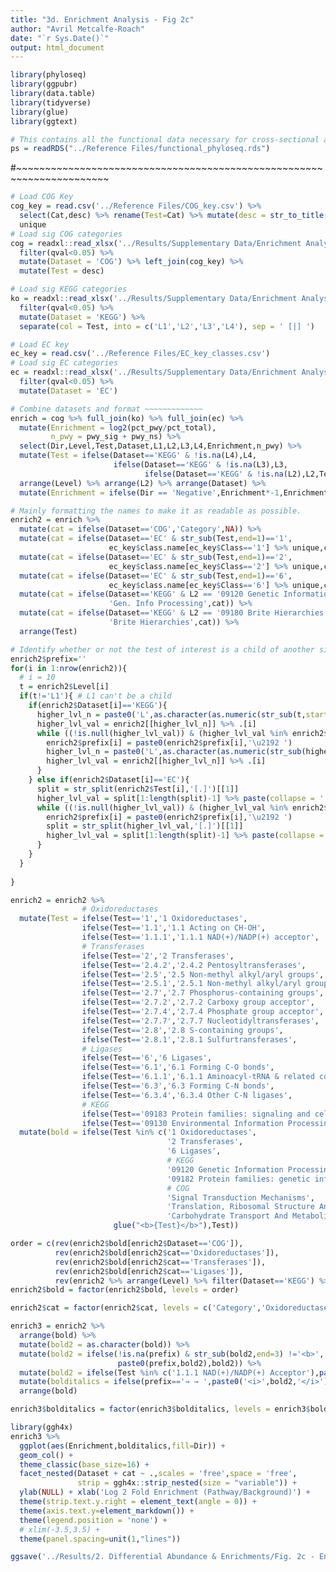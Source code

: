 ```yaml
---
title: "3d. Enrichment Analysis - Fig 2c"
author: "Avril Metcalfe-Roach"
date: "`r Sys.Date()`"
output: html_document
---
```


```r
library(phyloseq)
library(ggpubr)
library(data.table)
library(tidyverse)
library(glue)
library(ggtext)

# This contains all the functional data necessary for cross-sectional analysis.
ps = readRDS("../Reference Files/functional_phyloseq.rds")
```

#~~~~~~~~~~~~~~~~~~~~~~~~~~~~~~~~~~~~~~~~~~~~~~~~~~~~~~~~~~~~~~~~~~~~~~

```r
# Load COG Key
cog_key = read.csv('../Reference Files/COG_key.csv') %>% 
  select(Cat,desc) %>% rename(Test=Cat) %>% mutate(desc = str_to_title(desc)) %>% 
  unique
# Load sig COG categories
cog = readxl::read_xlsx('../Results/Supplementary Data/Enrichment Analysis/COG.xlsx') %>% 
  filter(qval<0.05) %>% 
  mutate(Dataset = 'COG') %>% left_join(cog_key) %>% 
  mutate(Test = desc)

# Load sig KEGG categories
ko = readxl::read_xlsx('../Results/Supplementary Data/Enrichment Analysis/KO.xlsx',sheet='KEGG') %>% 
  filter(qval<0.05) %>% 
  mutate(Dataset = 'KEGG') %>% 
  separate(col = Test, into = c('L1','L2','L3','L4'), sep = ' [|] ')

# Load EC key
ec_key = read.csv('../Reference Files/EC_key_classes.csv')
# Load sig EC categories
ec = readxl::read_xlsx('../Results/Supplementary Data/Enrichment Analysis/EC.xlsx') %>% 
  filter(qval<0.05) %>% 
  mutate(Dataset = 'EC')

# Combine datasets and format ~~~~~~~~~~~~~
enrich = cog %>% full_join(ko) %>% full_join(ec) %>% 
  mutate(Enrichment = log2(pct_pwy/pct_total),
         n_pwy = pwy_sig + pwy_ns) %>% 
  select(Dir,Level,Test,Dataset,L1,L2,L3,L4,Enrichment,n_pwy) %>% 
  mutate(Test = ifelse(Dataset=='KEGG' & !is.na(L4),L4,
                       ifelse(Dataset=='KEGG' & !is.na(L3),L3,
                              ifelse(Dataset=='KEGG' & !is.na(L2),L2,Test)))) %>% 
  arrange(Level) %>% arrange(L2) %>% arrange(Dataset) %>% 
  mutate(Enrichment = ifelse(Dir == 'Negative',Enrichment*-1,Enrichment))
```

```r
# Mainly formatting the names to make it as readable as possible.
enrich2 = enrich %>% 
  mutate(cat = ifelse(Dataset=='COG','Category',NA)) %>% 
  mutate(cat = ifelse(Dataset=='EC' & str_sub(Test,end=1)=='1',
                      ec_key$class.name[ec_key$Class=='1'] %>% unique,cat)) %>% 
  mutate(cat = ifelse(Dataset=='EC' & str_sub(Test,end=1)=='2',
                      ec_key$class.name[ec_key$Class=='2'] %>% unique,cat)) %>% 
  mutate(cat = ifelse(Dataset=='EC' & str_sub(Test,end=1)=='6',
                      ec_key$class.name[ec_key$Class=='6'] %>% unique,cat)) %>% 
  mutate(cat = ifelse(Dataset=='KEGG' & L2 == '09120 Genetic Information Processing',
                      'Gen. Info Processing',cat)) %>% 
  mutate(cat = ifelse(Dataset=='KEGG' & L2 == '09180 Brite Hierarchies',
                      'Brite Hierarchies',cat)) %>% 
  arrange(Test)

# Identify whether or not the test of interest is a child of another sig test
enrich2$prefix=''
for(i in 1:nrow(enrich2)){
  # i = 10
  t = enrich2$Level[i]
  if(t!='L1'){ # L1 can't be a child
    if(enrich2$Dataset[i]=='KEGG'){
      higher_lvl_n = paste0('L',as.character(as.numeric(str_sub(t,start=2))-1))
      higher_lvl_val = enrich2[[higher_lvl_n]] %>% .[i]
      while ((!is.null(higher_lvl_val)) & (higher_lvl_val %in% enrich2$Test)){
        enrich2$prefix[i] = paste0(enrich2$prefix[i],'\u2192 ')
        higher_lvl_n = paste0('L',as.character(as.numeric(str_sub(higher_lvl_n,start=2))-1))
        higher_lvl_val = enrich2[[higher_lvl_n]] %>% .[i]
      }
    } else if(enrich2$Dataset[i]=='EC'){
      split = str_split(enrich2$Test[i],'[.]')[[1]]
      higher_lvl_val = split[1:length(split)-1] %>% paste(collapse = '.')
      while ((!is.null(higher_lvl_val)) & (higher_lvl_val %in% enrich2$Test)){
        enrich2$prefix[i] = paste0(enrich2$prefix[i],'\u2192 ')
        split = str_split(higher_lvl_val,'[.]')[[1]]
        higher_lvl_val = split[1:length(split)-1] %>% paste(collapse = '.')
      }
    }
  }
  
}

enrich2 = enrich2 %>% 
                # Oxidoreductases
  mutate(Test = ifelse(Test=='1','1 Oxidoreductases',
                ifelse(Test=='1.1','1.1 Acting on CH-OH',
                ifelse(Test=='1.1.1','1.1.1 NAD(+)/NADP(+) acceptor',
                # Transferases
                ifelse(Test=='2','2 Transferases',
                ifelse(Test=='2.4.2','2.4.2 Pentosyltransferases',
                ifelse(Test=='2.5','2.5 Non-methyl alkyl/aryl groups',
                ifelse(Test=='2.5.1','2.5.1 Non-methyl alkyl/aryl groups',
                ifelse(Test=='2.7','2.7 Phosphorus-containing groups',
                ifelse(Test=='2.7.2','2.7.2 Carboxy group acceptor',
                ifelse(Test=='2.7.4','2.7.4 Phosphate group acceptor',
                ifelse(Test=='2.7.7','2.7.7 Nucleotidyltransferases',
                ifelse(Test=='2.8','2.8 S-containing groups',
                ifelse(Test=='2.8.1','2.8.1 Sulfurtransferases',
                # Ligases
                ifelse(Test=='6','6 Ligases',
                ifelse(Test=='6.1','6.1 Forming C-O bonds',
                ifelse(Test=='6.1.1','6.1.1 Aminoacyl-tRNA & related compounds',
                ifelse(Test=='6.3','6.3 Forming C-N bonds',
                ifelse(Test=='6.3.4','6.3.4 Other C-N ligases',
                # KEGG
                ifelse(Test=='09183 Protein families: signaling and cellular processes','09183 Signaling/Cellular Processes',
                ifelse(Test=='09130 Environmental Information Processing','09130 Env. Info Processing',Test))))))))))))))))))))) %>% 
  mutate(bold = ifelse(Test %in% c('1 Oxidoreductases',
                                   '2 Transferases',
                                   '6 Ligases',
                                   # KEGG
                                   '09120 Genetic Information Processing',
                                   '09182 Protein families: genetic information processing',
                                   # COG
                                   'Signal Transduction Mechanisms',
                                   'Translation, Ribosomal Structure And Biogenesis',
                                   'Carbohydrate Transport And Metabolism'),
                       glue("<b>{Test}</b>"),Test))

order = c(rev(enrich2$bold[enrich2$Dataset=='COG']),
          rev(enrich2$bold[enrich2$cat=='Oxidoreductases']),
          rev(enrich2$bold[enrich2$cat=='Transferases']),
          rev(enrich2$bold[enrich2$cat=='Ligases']),
          rev(enrich2 %>% arrange(Level) %>% filter(Dataset=='KEGG') %>% pull(bold)))
enrich2$bold = factor(enrich2$bold, levels = order)

enrich2$cat = factor(enrich2$cat, levels = c('Category','Oxidoreductases','Transferases','Ligases',sort(enrich2$cat[enrich2$Dataset=='KEGG'] %>% unique)))

enrich3 = enrich2 %>% 
  arrange(bold) %>%
  mutate(bold2 = as.character(bold)) %>% 
  mutate(bold2 = ifelse(!is.na(prefix) & str_sub(bold2,end=3) !='<b>',
                        paste0(prefix,bold2),bold2)) %>% 
  mutate(bold2 = ifelse(Test %in% c('1.1.1 NAD(+)/NADP(+) Acceptor'),paste0(prefix,bold2),bold2)) %>% 
  mutate(bolditalics = ifelse(prefix=='→ → ',paste0('<i>',bold2,'</i>'),bold2)) %>% 
  arrange(bold)

enrich3$bolditalics = factor(enrich3$bolditalics, levels = enrich3$bolditalics)
```

```r
library(ggh4x)
enrich3 %>%
  ggplot(aes(Enrichment,bolditalics,fill=Dir)) +
  geom_col() +
  theme_classic(base_size=16) +
  facet_nested(Dataset + cat ~ .,scales = 'free',space = 'free',
               strip = ggh4x::strip_nested(size = "variable")) +
  ylab(NULL) + xlab('Log 2 Fold Enrichment (Pathway/Background)') +
  theme(strip.text.y.right = element_text(angle = 0)) +
  theme(axis.text.y=element_markdown()) +
  theme(legend.position = 'none') +
  # xlim(-3.5,3.5) +
  theme(panel.spacing=unit(1,"lines"))

ggsave('../Results/2. Differential Abundance & Enrichments/Fig. 2c - Enriched and Depleted Functions.jpeg',height=12, width = 10)
```
